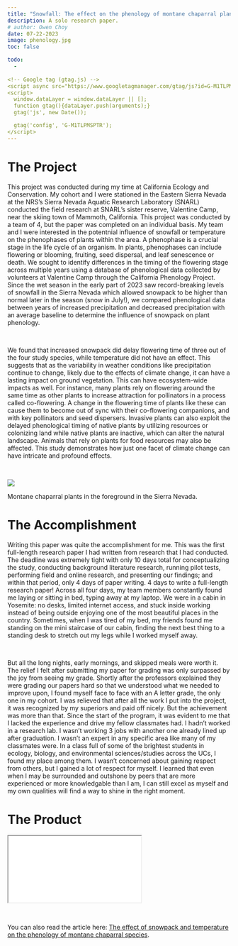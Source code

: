 ```yaml
---
title: "Snowfall: The effect on the phenology of montane chaparral plants"
description: A solo research paper.
# author: Owen Choy
date: 07-22-2023
image: phenology.jpg
toc: false

todo: 
  - 
  
<!-- Google tag (gtag.js) -->
<script async src="https://www.googletagmanager.com/gtag/js?id=G-M1TLPMSPTR"></script>
<script>
  window.dataLayer = window.dataLayer || [];
  function gtag(){dataLayer.push(arguments);}
  gtag('js', new Date());

  gtag('config', 'G-M1TLPMSPTR');
</script>
---
```


# [The Project]{.red-text}

This project was conducted during my time at California Ecology and Conservation. My cohort and I were stationed in the Eastern Sierra Nevada at the NRS's Sierra Nevada Aquatic Research Laboratory (SNARL) conducted the field research at SNARL's sister reserve, Valentine Camp, near the skiing town of Mammoth, California. This project was conducted by a team of 4, but the paper was completed on an individual basis. My team and I were interested in the potentnial influence of snowfall or temperature on the phenophases of plants within the area. A phenophase is a crucial stage in the life cycle of an organism. In plants, phenophases can include flowering or blooming, fruiting, seed dispersal, and leaf senescence or death. We sought to identify differences in the timing of the flowering stage across multiple years using a database of phenological data collected by volunteers at Valentine Camp through the California Phenology Project. Since the wet season in the early part of 2023 saw record-breaking levels of snowfall in the Sierra Nevada which allowed snowpack to be higher than normal later in the season (snow in July!), we compared phenological data between years of increased precipitation and decreased precipitation with an average baseline to determine the influence of snowpack on plant phenology. 

<br>

We found that increased snowpack did delay flowering time of three out of the four study species, while temperature did not have an effect. This suggests that as the variability in weather conditions like precipitation continue to change, likely due to the effects of climate change, it can have a lasting impact on ground vegetation. This can have ecosystem-wide impacts as well. For instance, many plants rely on flowering around the same time as other plants to increase attraction for pollinators in a process called co-flowering. A change in the flowering time of plants like these can cause them to become out of sync with their co-flowering companions, and with key pollinators and seed dispersers. Invasive plants can also exploit the delayed phenological timing of native plants by utilizing resources or colonizing land while native plants are inactive, which can alter the natural landscape. Animals that rely on plants for food resources may also be affected. This study demonstrates how just one facet of climate change can have intricate and profound effects. 

<br>

![](phenology.jpg)
<p class="caption">
Montane chaparral plants in the foreground in the Sierra Nevada.
</p>


# [The Accomplishment]{.red-text}

Writing this paper was quite the accomplishment for me. This was the first full-length research paper I had written from research that I had conducted. The deadline was extremely tight with only 10 days total for conceptualizing the study, conducting background literature research, running pilot tests, performing field and online research, and presenting our findings; and within that period, only 4 days of paper writing. 4 days to write a full-length research paper! Across all four days, my team members constantly found me laying or sitting in bed, typing away at my laptop. We were in a cabin in Yosemite: no desks, limited internet access, and stuck inside working instead of being outside enjoying one of the most beautiful places in the country. Sometimes, when I was tired of my bed, my friends found me standing on the mini staircase of our cabin, finding the next best thing to a standing desk to stretch out my legs while I worked myself away. 

<br>

But all the long nights, early mornings, and skipped meals were worth it. The relief I felt after submitting my paper for grading was only surpassed by the joy from seeing my grade. Shortly after the professors explained they were grading our papers hard so that we understood what we needed to improve upon, I found myself face to face with an A letter grade, the only one in my cohort. I was relieved that after all the work I put into the project, it was recognized by my superiors and paid off nicely. But the achievement was more than that. Since the start of the program, it was evident to me that I lacked the experience and drive my fellow classmates had. I hadn't worked in a research lab. I wasn't working 3 jobs with another one already lined up after graduation. I wasn't an expert in any specific area like many of my classmates were. In a class full of some of the brightest students in ecology, biology, and environmental sciences/studies across the UCs, I found my place among them. I wasn't concerned about gaining respect from others, but I gained a lot of respect for myself. I learned that even when I may be surrounded and outshone by peers that are more experienced or more knowledgable than I am, I can still excel as myself and my own qualities will find a way to shine in the right moment. 


# [The Product]{.red-text}

<div class="resize">
<iframe src="phenology.pdf" class="iframe-style"></iframe>
</div>

<br>

You can also read the article here: [The effect of snowpack and temperature on the phenology of montane chaparral species](https://owenchoy.github.io/portfolio/phenology/phenology.pdf).